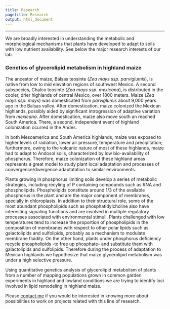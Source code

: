 ```yaml
---
title: Research
pagetitle: Research
output: html_document
---
```



---


We are broadly interested in understanding the metabolic and morphological mechanisms that plants have developed to adapt to soils with low nutrient availability. See below the major research interests of our lab.

### Genetics of glycerolipid metabolism in highland maize

The ancestor of maize, Balsas teosinte (*Zea mays ssp. parviglumis*), is native from low to mid elevation regions of southwest Mexico. A second subspecies, Chalco teosinte (*Zea mays ssp. mexicana*), is distributed in the cooler, drier highlands of central Mexico, over 1800 meters. Maize (*Zea mays ssp. mays*) was domesticated from *parviglumis* about 9,000 years ago in the Balsas valley. After domestication, maize colonized the Mexican highlands, possibly aided by significant introgression of adaptive variation from *mexicana*. After domestication, maize also move south an reached South America. There, a second, independent event of highland colonization ocurred in the Andes.   

In both Mesoamerica and South America highlands, maize was exposed to higher levels of radiation, lower air pressure, temperature and precipitation; furthermore, owing to the volcanic nature of most of these highlands, maize had to adapt to Andosol soils, characterized by low bio-availability of phosphorus. Therefore, maize colonization of these highland areas represents a great model to study plant local adaptation and processes of convergence/divergence adaptatation to similar environments.

Plants growing in phosphorus limiting soils develop a series of metabolic strategies, including recyling of P containing compounds such as RNA and phospholipids.  Phospholipids constitute around 1/3 of the available phosphorus in the plant and are the major component of membranes, specially in chloroplasts. In addition to their structural role, some of the most abundant phospholipids such as phosphatidylcholine also have interesting signaling functions and are involved in multiple regulatory processes associated with environmental stimuli. Plants challenged with low temperatures tend to increase the proportion of phospholipids in the composition of membranes with respect to other polar lipids such as galactolipids and sulfolipids, probably as a mechanism to modulate membrane fluidity. On the other hand, plants under phosphorus deficiency recycle phospholipids -to free up phosphate- and substitute them with galactolipids and sulfolipids. Therefore during the process of adaptation to Mexican highlands we hypothesize that maize glycerolipid metabolism was under a high selective pressure.

Using quantitative genetics analysis of glycerolipid metabolism of plants from a number of mapping populations grown in common garden experiments in highland and lowland conditions we are trying to identify loci involved in lipid remodeling in highland maize.

Please [contact me](mailto:rrellan@ncsu.edu) if you would be interested in knowing more about possibilities to work on projects related with this line of research. 
